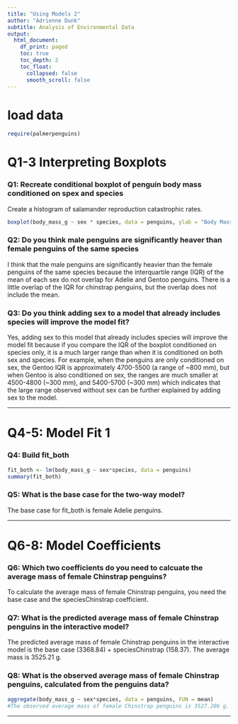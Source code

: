 ```yaml
---
title: "Using Models 2"
author: "Adrienne Dunk"
subtitle: Analysis of Environmental Data
output:
  html_document:
    df_print: paged
    toc: true
    toc_depth: 2
    toc_float: 
      collapsed: false
      smooth_scroll: false
---
```



# load data

```r

require(palmerpenguins)

```


# Q1-3 Interpreting Boxplots

### Q1: Recreate conditional boxplot of penguin body mass conditioned on spex and species
Create a histogram of salamander reproduction catastrophic rates. 
```r
boxplot(body_mass_g ~ sex * species, data = penguins, ylab = "Body Mass (g)", xlab = NULL, las = 2, names=c("female \nAdelie", "male\nAdelie", "female\nChinstrap", "male\nChinstrap", "female\nGentoo", "male\nGentoo"))

```

### Q2: Do you think male penguins are significantly heaver than female penguins of the same species

I think that the male penguins are significantly heavier than the female penguins of the same species because the interquartile range (IQR) of the mean of each sex do not overlap for Adelie and Gentoo penguins. There is a little overlap of the IQR for chinstrap penguins, but the overlap does not include the mean.

### Q3: Do you think adding sex to a model that already includes species will improve the model fit?
Yes, adding sex to this model that already includes species will improve the model fit because if you compare the IQR of the boxplot conditioned on species only, it is a much larger range than when it is conditioned on both sex and species. For example, when the penguins are only conditioned on sex, the Gentoo IQR is approximately 4700-5500 (a range of ~800 mm), but when Gentoo is also conditioned on sex, the ranges are much smaller at 4500-4800 (~300 mm), and 5400-5700 (~300 mm) which indicates that the large range observed without sex can be further explained by adding sex to the model.


---

# Q4-5: Model Fit 1

### Q4: Build fit_both
```r
fit_both <- lm(body_mass_g ~ sex*species, data = penguins)
summary(fit_both)


```
### Q5: What is the base case for the two-way model?
The base case for fit_both is female Adelie penguins.

---

# Q6-8: Model Coefficients
### Q6: Which two coefficients do you need to calcuate the average mass of female Chinstrap penguins?

To calculate the average mass of female Chinstrap penguins, you need the base case and the speciesChinstrap coefficient.

### Q7: What is the predicted average mass of female Chinstrap penguins in the interactive model?
The predicted average mass of female Chinstrap penguins in the interactive model is the base case (3368.84) + speciesChinstrap (158.37). The average mass is 3525.21 g.


### Q8: What is the observed average mass of female Chinstrap penguins, calculated from the penguins data?
```r
aggregate(body_mass_g ~ sex*species, data = penguins, FUN = mean)
#The observed average mass of female Chinstrap penguins is 3527.206 g.

```


---



